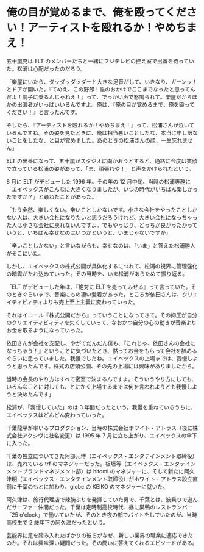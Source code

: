 # 俺の目が覚めるまで、俺を殴ってください！アーティストを殴れるか！やめちまえ！

五十嵐充は ELT のメンバーたちと一緒にフジテレビの控え室で出番を待っていた。松浦は心配だったのだろう。

「楽屋にいたら、ダッダッダッダーと大きな足音がして、いきなり、ガーンッ！とドアが開いた。『てめえ、この野郎！誰のおかけでここまでなったと思ってんだよ！調子に乗るんじゃねえ！』って、でっかい声で怒鳴られて。楽屋だからほかの出演者がいっぱいいるんですよ。俺は、『俺の目が覚めるまで、俺を殴ってください！』と言ったんです。

そしたら、『アーティストを殴れるか！やめちまえ！』って、松浦さんが泣いているんですね。その姿を見たときに、俺は相当悪いことしたな、本当に申し訳ないことをしたな、と目が覚めました。あのときの松浦さんの顔、一生忘れません」

ELT の出番になって、五十嵐がスタジオに向かおうとすると、通路に今度は笑顔で立っている松浦の姿があって、「ま、頑張れや！」と声をかけられたという。

8 月に ELT がデビューした 1996 年。その年の 12 月中旬、当時の松浦専務に「エイベックスがこんなに大きくなりましたが、いつの時代がいちばん楽しかったですか？」と尋ねたことがあった。

「もう全然、楽しくない。辛いことしかないです。小さな会社をやったことしかない人は、大きい会社になりたいと思うだろうけれど、大きい会社になっちゃった人は小さな会社に戻れないんですよ。でもやっぱり、どっちが良かったかっていうと、いちばん幸せなのはいつかというと、いまじゃないですか」

「辛いことしかない」と言いながらも、幸せなのは、「いま」と答えた松浦勝人がそこにいた。

しかし、エイベックスの株式公開が具体化するにつれて、松浦の視界に管理強化の暗雲がたれ込めていった。その当時を、いま松浦があらためて振り返る。

「ELT がデビューした年は、『絶対に ELT を売ってみせる』って言っていた。そのときぐらいまで、音楽にもの凄い愛着があった。ところが依田さんは、クリエイティビィティよりも売上至上主義に変わっていった。

それはイコール『株式公開だから』っていうことになってきて。その抑圧が自分のクリエイティビィティを失くしていって、なおかつ自分の心の動きが音楽よりお金を取るようになっていった。

依田さんが会社を支配し、やがてだんだん僕も、『これじゃ、依田さんの会社になっちゃう！』ということに気づいたとき、黙ってお金をもらって会社を辞めるぐらいに思っていました。我慢でしたね。エイベックスの上場までは、我慢しようと思ったんです。株式の店頭公開、その先の上場には興味がありましたから。

当時の会長のやり方はすべて密室で決まるんですよ。そういうやり方にしても、いろんなことに対しても、とにかく上場するまでは何を言われようとも我慢しようと決めたんです」

松浦が、「我慢していた」のは 3 年間だったという。我慢を重ねているうちに、エイベックスはどんどん変わっていった。

千葉龍平が率いるプロダクション、当時の株式会社ホワイト・アトラス（後に株式会社アクシヴに社名変更）は 1995 年 7 月に立ち上がり、エイベックスの傘下に入った。

千葉の独立についてきた阿部元博（エイベックス・エンタテインメント取締役）は、売れている trf のマネジャーだった。板垣等（エイベックス・エンタテインメントブランドマネジメント部）は hitomi のマネジャーに、そして新たに阿久津明（エイベックス・エンタテインメント取締役）がホワイト・アトラス設立直前に千葉のもとに加わり、globe の KEIKO のマネジャーに就いた。

阿久津は、旅行代理店で辣腕ぶりを発揮していた男で、千葉とは、波乗りで遊んだサーファー仲間だった。千葉は定時制高校時代、昼に巣鴨のレストランバー「25 o'clock」で働いていたが、そのとき夜の部でバイトをしていたのが、当時高校生で 2 歳年下の阿久津だったという。

芸能界に足を踏み入れたばかりの彼らがなぜ、新しい業界の職業に適応できたのか。それは興味深い疑問だった。その問いに答えてくれるエピソードがある。
